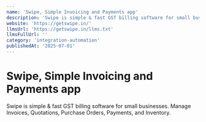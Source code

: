 ```yaml
---
name: 'Swipe, Simple Invoicing and Payments app'
description: 'Swipe is simple & fast GST billing software for small businesses. Manage Invoices, Quotations, Purchase Orders, Payments, and Inventory.'
website: 'https://getswipe.in/'
llmsUrl: 'https://getswipe.in/llms.txt'
llmsFullUrl: ''
category: 'integration-automation'
publishedAt: '2025-07-01'
---
```


# Swipe, Simple Invoicing and Payments app

Swipe is simple & fast GST billing software for small businesses. Manage Invoices, Quotations, Purchase Orders, Payments, and Inventory.
